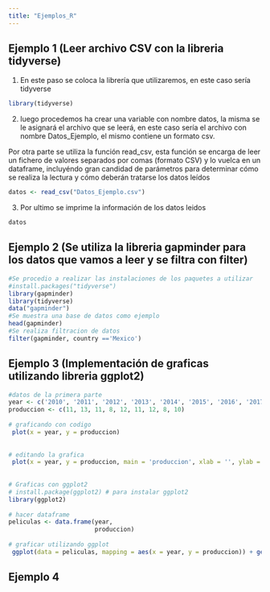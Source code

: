 ```yaml
---
title: "Ejemplos_R"
---
```


## Ejemplo 1 (Leer archivo CSV con la libreria tidyverse)

1. En este paso se coloca la librería que utilizaremos, en este caso sería tidyverse
```r
library(tidyverse)
```
2. luego procedemos ha crear una variable con nombre datos, la misma se le asignará el archivo
que se leerá, en este caso sería el archivo con nombre Datos_Ejemplo, el mismo contiene un formato
csv.

Por otra parte se utiliza la función read_csv, esta función se encarga de leer un fichero de valores separados por comas (formato CSV) y lo vuelca en un dataframe, incluyéndo gran candidad de parámetros para determinar cómo se realiza la lectura y cómo deberán tratarse los datos leídos
```r
datos <- read_csv("Datos_Ejemplo.csv")
```

3. Por ultimo se imprime la información de los datos leidos 
```r
datos
```

## Ejemplo 2 (Se utiliza la libreria gapminder para los datos que vamos a leer y se filtra con filter)
```r
#Se procedio a realizar las instalaciones de los paquetes a utilizar
#install.packages("tidyverse")
library(gapminder)
library(tidyverse)
data("gapminder")
#Se muestra una base de datos como ejemplo
head(gapminder)
#Se realiza filtracion de datos
filter(gapminder, country =='Mexico')
```


## Ejemplo 3 (Implementación de graficas utilizando libreria ggplot2)

```r
#datos de la primera parte
year <- c('2010', '2011', '2012', '2013', '2014', '2015', '2016', '2017', '2018')
produccion <- c(11, 13, 11, 8, 12, 11, 12, 8, 10)
 
# graficando con codigo
 plot(x = year, y = produccion)
 
 
# editando la grafica
 plot(x = year, y = produccion, main = 'produccion', xlab = '', ylab = '', col =  'cornflowerblue', pch = 16, panel.first = grid ())
 
 
# Graficas con ggplot2
# install.package(ggplot2) # para instalar ggplot2
library(ggplot2)
 
# hacer dataframe
peliculas <- data.frame(year, 
                        produccion)
 
# graficar utilizando ggplot
 ggplot(data = peliculas, mapping = aes(x = year, y = produccion)) + geom_point() + labs(title = 'produccion')
```

## Ejemplo 4